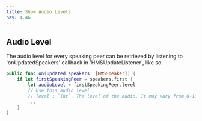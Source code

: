 ```yaml
---
title: Show Audio Levels
nav: 4.46
---
```


## Audio Level

The audio level for every speaking peer can be retrieved by listening to 'onUpdatedSpeakers' callback in 'HMSUpdateListener', like so.

```swift
public func on(updated speakers: [HMSSpeaker]) {
    if let firstSpeakingPeer = speakers.first {
        let audioLevel = firstSpeakingPeer.level
        // Use this audio level
        // level : `Int`. The level of the audio. It may vary from 0-100. A higher value indicates a higher speaking volume.
        ...
    }
}
```

